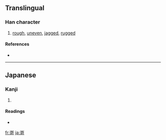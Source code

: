 {{see|崎}}
==Translingual==

===Han character===
{{Han char|rn=46|rad=山|as=09|sn=12|four=|canj=山卜廿口 (UYTR)}}

# [[rough]], [[uneven]], [[jagged]], [[rugged]]

====References====
* {{Han ref|kx=0316.381|hdz=10788.141|uh=5D5C|ud=23900}}

----

==Japanese==

===Kanji===
{{ja-kanji|grade=|rs=山09}}

# {{defn|Japanese}}

====Readings====
* {{ja-readings|on=[[き]] (ki)|kun=[[けわしい]] (kewashii), [[さき]] (saki)}}

[[fr:嵜]]
[[ja:嵜]]